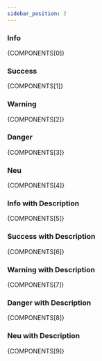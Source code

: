```yaml
---
sidebar_position: 3
---
```



### Info

<CodePreview>{COMPONENTS[0]}</CodePreview>

### Success

<CodePreview>{COMPONENTS[1]}</CodePreview>

### Warning

<CodePreview>{COMPONENTS[2]}</CodePreview>

### Danger

<CodePreview>{COMPONENTS[3]}</CodePreview>

### Neu

<CodePreview>{COMPONENTS[4]}</CodePreview>

### Info with Description

<CodePreview>{COMPONENTS[5]}</CodePreview>

### Success with Description

<CodePreview>{COMPONENTS[6]}</CodePreview>

### Warning with Description

<CodePreview>{COMPONENTS[7]}</CodePreview>

### Danger with Description

<CodePreview>{COMPONENTS[8]}</CodePreview>

### Neu with Description

<CodePreview>{COMPONENTS[9]}</CodePreview>
